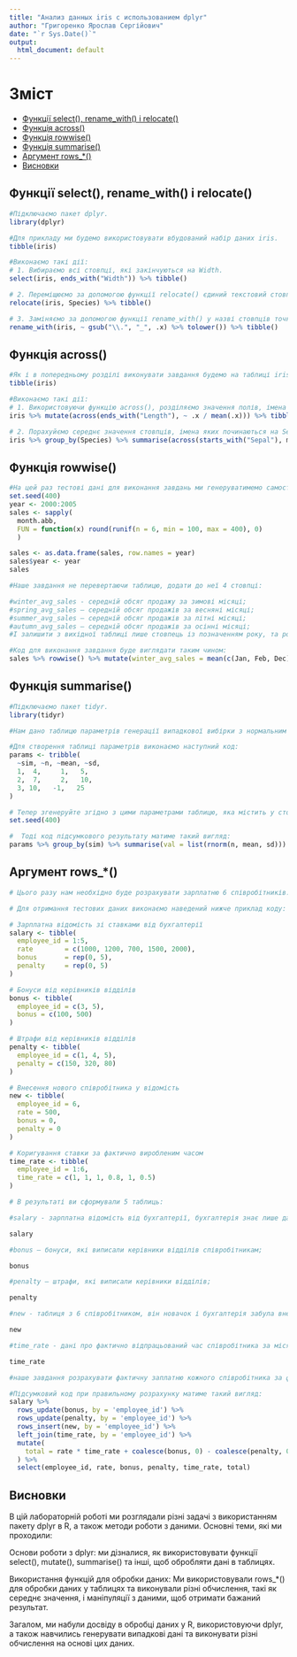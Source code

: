 ```yaml
---
title: "Анализ данных iris с использованием dplyr"
author: "Григоренко Ярослав Сергійович"
date: "`r Sys.Date()`"
output:
  html_document: default
---
```


# Зміст
- [Функції select(), rename_with() і relocate()](#функції-select-rename_with-і-relocate)
- [Функція across()](#функція-across)
- [Функція rowwise()](#функція-rowwise)
- [Функція summarise()](#функція-summarise)
- [Аргумент rows_*()](#аргумент-rows_)
- [Висновки](#висновки)

## Функції select(), rename_with() і relocate()

```r
#Підключаємо пакет dplyr.
library(dplyr)
```

```r
#Для прикладу ми будемо використовувати вбудований набір даних iris.
tibble(iris)

#Виконаємо такі дії:
# 1. Вибираємо всі стовпці, які закінчуються на Width.
select(iris, ends_with("Width")) %>% tibble()

# 2. Переміщюємо за допомогою функції relocate() єдиний текстовий стовпець у ліву частину таблиці.
relocate(iris, Species) %>% tibble()

# 3. Заміняємо за допомогою функції rename_with() у назві стовпців точку на нижнє підкреслення і перетворюємо імена на нижній регістр.
rename_with(iris, ~ gsub("\\.", "_", .x) %>% tolower()) %>% tibble()
```

## Функція across()

```r
#Як і в попередньому розділі виконувати завдання будемо на таблиці iris.
tibble(iris)

#Виконаємо такі дії:
# 1. Використовуючи функцію across(), розділяємо значення полів, імена яких закінчуються на Length на середнє значення по цим же стовпцям.
iris %>% mutate(across(ends_with("Length"), ~ .x / mean(.x))) %>% tibble()

# 2. Порахуйємо середнє значення стовпців, імена яких починаються на Sepal, згрупувавши дані по стовпцю Species.
iris %>% group_by(Species) %>% summarise(across(starts_with("Sepal"), mean))
```

## Функція rowwise()

```r
#На цей раз тестові дані для виконання завдань ми генеруватимемо самостійно, використовуючи наведений нижче код.
set.seed(400)
year <- 2000:2005
sales <- sapply(
  month.abb, 
  FUN = function(x) round(runif(n = 6, min = 100, max = 400), 0)
  )

sales <- as.data.frame(sales, row.names = year)
sales$year <- year
sales
```

```r
#Наше завдання не перевертаючи таблицю, додати до неї 4 стовпці:

#winter_avg_sales - середній обсяг продажу за зимові місяці;
#spring_avg_sales – середній обсяг продажів за весняні місяці;
#summer_avg_sales – середній обсяг продажів за літні місяці;
#autumn_avg_sales – середній обсяг продажів за осінні місяці;
#І залишити з вихідної таблиці лише стовпець із позначенням року, та розраховані на попередньому кроці стовпці.

#Код для виконання завдання буде виглядати таким чином:
sales %>% rowwise() %>% mutate(winter_avg_sales = mean(c(Jan, Feb, Dec)), spring_avg_sales = mean(c(Mar, Apr, May)), summer_avg_sales = mean(c(Jun, Jul, Aug)), autumn_avg_sales = mean(c(Sep, Oct, Nov))) %>% select(year, winter_avg_sales, spring_avg_sales, summer_avg_sales, autumn_avg_sales)
```

## Функція summarise()

```r
#Підключаємо пакет tidyr.
library(tidyr)
```

```r
#Нам дано таблицю параметрів генерації випадкової вибірки з нормальним розподілом (генерувати випадкову вибірку з нормальним розподілом дозволяє функція rnorm()).

#Для створення таблиці параметрів виконаємо наступний код:
params <- tribble(
  ~sim, ~n, ~mean, ~sd,
  1,  4,     1,   5,
  2,  7,     2,   10,
  3, 10,   -1,   25
)
```

```r
# Тепер згенеруйте згідно з цими параметрами таблицю, яка містить у стовпці sim номер рядка таблиці параметрів, а в стовпці val самі значення випадкових розподілів. Для відтворення результатів встановимо лічильник генерації випадкових чисел в позиції 400.
set.seed(400)

#  Тоді код підсумкового результату матиме такий вигляд:
params %>% group_by(sim) %>% summarise(val = list(rnorm(n, mean, sd))) %>% unnest(cols = c(val))
```

## Аргумент rows_*()

```r
# Цього разу нам необхідно буде розрахувати зарплатню 6 співробітників.

# Для отримання тестових даних виконаємо наведений нижче приклад коду:

# Зарплатна відомість зі ставками від бухгалтерії
salary <- tibble(
  employee_id = 1:5,
  rate        = c(1000, 1200, 700, 1500, 2000),
  bonus       = rep(0, 5),
  penalty     = rep(0, 5)
)

# Бонуси від керівників відділів
bonus <- tibble(
  employee_id = c(3, 5),
  bonus = c(100, 500)
)

# Штрафи від керівників відділів
penalty <- tibble(
  employee_id = c(1, 4, 5),
  penalty = c(150, 320, 80)
)

# Внесення нового співробітника у відомість
new <- tibble(
  employee_id = 6,
  rate = 500,
  bonus = 0,
  penalty = 0
)

# Коригування ставки за фактично виробленим часом
time_rate <- tibble(
  employee_id = 1:6, 
  time_rate = c(1, 1, 1, 0.8, 1, 0.5)
)
```

```r
# В результаті ви сформували 5 таблиць:

#salary - зарплатна відомість від бухгалтерії, бухгалтерія знає лише дані про ставки співробітників;
```

```r
salary
```

```r
#bonus – бонуси, які виписали керівники відділів співробітникам;
```

```r
bonus
```

```r
#penalty – штрафи, які виписали керівники відділів;
```

```r
penalty
```

```r
#new - таблиця з 6 співробітником, він новачок і бухгалтерія забула внести його одразу до основної відомості;
```

```r
new
```

```r
#time_rate - дані про фактично відпрацьований час співробітника за місяць.
```

```r
time_rate
```

```r
#наше завдання розрахувати фактичну заплатню кожного співробітника за формулою total = rate * time_rate + bonus - penalty.

#Підсумковий код при правильному розрахунку матиме такий вигляд:
salary %>%
  rows_update(bonus, by = 'employee_id') %>% 
  rows_update(penalty, by = 'employee_id') %>% 
  rows_insert(new, by = 'employee_id') %>% 
  left_join(time_rate, by = 'employee_id') %>% 
  mutate(
    total = rate * time_rate + coalesce(bonus, 0) - coalesce(penalty, 0)
  ) %>%
  select(employee_id, rate, bonus, penalty, time_rate, total)
```

## Висновки

В цій лабораторній роботі ми розглядали різні задачі з використанням пакету dplyr в R, а також методи роботи з даними. Основні теми, які ми проходили:

Основи роботи з dplyr: ми дізналися, як використовувати функції select(), mutate(), summarise() та інші, щоб обробляти дані в таблицях.

Використання функцій для обробки даних: Ми використовували rows_*() для обробки даних у таблицях та виконували різні обчислення, такі як середнє значення, і маніпуляції з даними, щоб отримати бажаний результат.

Загалом, ми набули досвіду в обробці даних у R, використовуючи dplyr, а також навчились генерувати випадкові дані та виконувати різні обчислення на основі цих даних.
